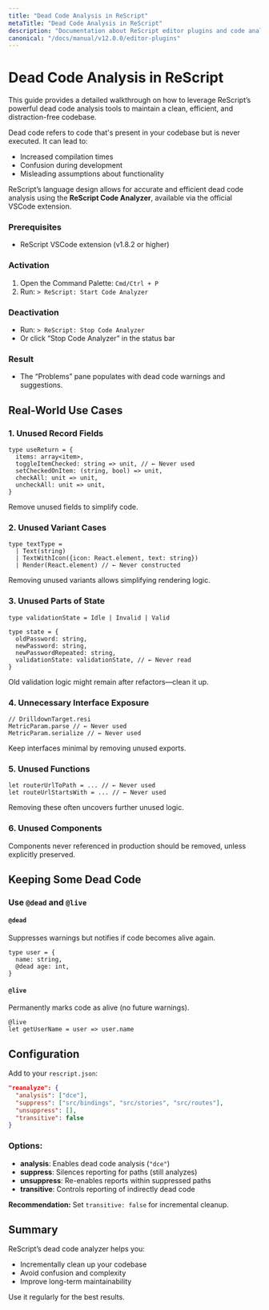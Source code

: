 ```yaml
---
title: "Dead Code Analysis in ReScript"
metaTitle: "Dead Code Analysis in ReScript"
description: "Documentation about ReScript editor plugins and code analysis"
canonical: "/docs/manual/v12.0.0/editor-plugins"
---
```


# Dead Code Analysis in ReScript

This guide provides a detailed walkthrough on how to leverage ReScript’s powerful dead code analysis tools to maintain a clean, efficient, and distraction-free codebase.

Dead code refers to code that's present in your codebase but is never executed. It can lead to:

- Increased compilation times
- Confusion during development
- Misleading assumptions about functionality

ReScript’s language design allows for accurate and efficient dead code analysis using the **ReScript Code Analyzer**, available via the official VSCode extension.

### Prerequisites

- ReScript VSCode extension (v1.8.2 or higher)

### Activation

1. Open the Command Palette: `Cmd/Ctrl + P`
2. Run: `> ReScript: Start Code Analyzer`

### Deactivation

- Run: `> ReScript: Stop Code Analyzer` 
- Or click “Stop Code Analyzer” in the status bar

### Result

- The “Problems” pane populates with dead code warnings and suggestions.

## Real-World Use Cases

### 1. **Unused Record Fields**

```rescript
type useReturn = {
  items: array<item>,
  toggleItemChecked: string => unit, // ← Never used
  setCheckedOnItem: (string, bool) => unit,
  checkAll: unit => unit,
  uncheckAll: unit => unit,
}
```

Remove unused fields to simplify code.

### 2. **Unused Variant Cases**

```rescript
type textType =
  | Text(string)
  | TextWithIcon({icon: React.element, text: string})
  | Render(React.element) // ← Never constructed
```

Removing unused variants allows simplifying rendering logic.

### 3. **Unused Parts of State**

```rescript
type validationState = Idle | Invalid | Valid

type state = {
  oldPassword: string,
  newPassword: string,
  newPasswordRepeated: string,
  validationState: validationState, // ← Never read
}
```

Old validation logic might remain after refactors—clean it up.

### 4. **Unnecessary Interface Exposure**

```rescript
// DrilldownTarget.resi
MetricParam.parse // ← Never used
MetricParam.serialize // ← Never used
```

Keep interfaces minimal by removing unused exports.

### 5. **Unused Functions**

```rescript
let routerUrlToPath = ... // ← Never used
let routeUrlStartsWith = ... // ← Never used
```

Removing these often uncovers further unused logic.

### 6. **Unused Components**

Components never referenced in production should be removed, unless explicitly preserved.


## Keeping Some Dead Code

### Use `@dead` and `@live`

#### `@dead`

Suppresses warnings but notifies if code becomes alive again.

```rescript
type user = {
  name: string,
  @dead age: int,
}
```

#### `@live`

Permanently marks code as alive (no future warnings).

```rescript
@live
let getUserName = user => user.name
```

## Configuration

Add to your `rescript.json`:

```json
"reanalyze": {
  "analysis": ["dce"],
  "suppress": ["src/bindings", "src/stories", "src/routes"],
  "unsuppress": [],
  "transitive": false
}
```

### Options:

- **analysis**: Enables dead code analysis (`"dce"`)
- **suppress**: Silences reporting for paths (still analyzes)
- **unsuppress**: Re-enables reports within suppressed paths
- **transitive**: Controls reporting of indirectly dead code

**Recommendation:** Set `transitive: false` for incremental cleanup.

## Summary

ReScript’s dead code analyzer helps you:

- Incrementally clean up your codebase
- Avoid confusion and complexity
- Improve long-term maintainability

Use it regularly for the best results.
